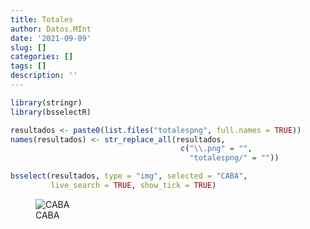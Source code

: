 ```yaml
---
title: Totales
author: Datos.MInt
date: '2021-09-09'
slug: []
categories: []
tags: []
description: ''
---
```

```r
library(stringr)
library(bsselectR)

resultados <- paste0(list.files("totalespng", full.names = TRUE))
names(resultados) <- str_replace_all(resultados, 
                                      c("\\.png" = "", 
                                        "totalespng/" = ""))

bsselect(resultados, type = "img", selected = "CABA", 
         live_search = TRUE, show_tick = TRUE)
```


![CABA]("../CABA.png)



